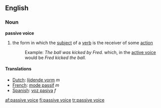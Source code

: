 ==English==
===Noun===
'''passive voice'''

#{{grammar}} the form in which the [[subject]] of a [[verb]] is the receiver of some [[action]]
#:Example: ''The ball was kicked by Fred.'' which, in the [[active voice]] would be ''Fred kicked the ball.''

====Translations====
*[[Dutch]]: [[lijdende vorm]] ''m''
*[[French]]: [[mode passif]] ''m''
*[[Spanish]]: [[voz pasiva]] ''f''

[[af:passive voice]]
[[fi:passive voice]]
[[tr:passive voice]]
